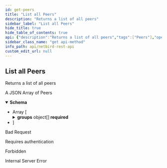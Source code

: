 ```yaml
---
id: get-peers
title: "List all Peers"
description: "Returns a list of all peers"
sidebar_label: "List all Peers"
hide_title: true
hide_table_of_contents: true
api: {"description":"Returns a list of all peers","tags":["Peers"],"operationId":"getPeers","security":[{"BearerAuth":[]},{"TokenAuth":[]}],"responses":{"200":{"description":"A JSON Array of Peers","content":{"application/json":{"schema":{"type":"array","items":{"allOf":[{"type":"object","properties":{"id":{"description":"Peer ID","type":"string"},"name":{"description":"Peer's hostname","type":"string"}},"required":["id","name"],"title":"PeerMinimum"},{"type":"object","properties":{"ip":{"description":"Peer's IP address","type":"string"},"connected":{"description":"Peer to Management connection status","type":"boolean"},"last_seen":{"description":"Last time peer connected to Netbird's management service","type":"string","format":"date-time"},"os":{"description":"Peer's operating system and version","type":"string"},"version":{"description":"Peer's daemon or cli version","type":"string"},"groups":{"description":"Groups that the peer belongs to","type":"array","items":{"type":"object","properties":{"id":{"description":"Group ID","type":"string"},"name":{"description":"Group Name identifier","type":"string"},"peers_count":{"description":"Count of peers associated to the group","type":"integer"}},"required":["id","name","peers_count"],"title":"GroupMinimum"}},"ssh_enabled":{"description":"Indicates whether SSH server is enabled on this peer","type":"boolean"},"user_id":{"description":"User ID of the user that enrolled this peer","type":"string"},"hostname":{"description":"Hostname of the machine","type":"string"},"ui_version":{"description":"Peer's desktop UI version","type":"string"},"dns_label":{"description":"Peer's DNS label is the parsed peer name for domain resolution. It is used to form an FQDN by appending the account's domain to the peer label. e.g. peer-dns-label.netbird.cloud","type":"string"},"login_expiration_enabled":{"description":"Indicates whether peer login expiration has been enabled or not","type":"boolean"},"login_expired":{"description":"Indicates whether peer's login expired or not","type":"boolean"},"last_login":{"description":"Last time this peer performed log in (authentication). E.g., user authenticated.","type":"string","format":"date-time"}},"required":["ip","connected","last_seen","os","version","groups","ssh_enabled","hostname","dns_label","login_expiration_enabled","login_expired","last_login"]}],"title":"Peer"}}}}},"400":{"description":"Bad Request","content":{}},"401":{"description":"Requires authentication","content":{}},"403":{"description":"Forbidden","content":{}},"500":{"description":"Internal Server Error","content":{}}},"method":"get","path":"/api/peers","servers":[{"url":"https://netbird.io","description":"Default server"}],"securitySchemes":{"BearerAuth":{"type":"http","scheme":"bearer","bearerFormat":"JWT"},"TokenAuth":{"type":"apiKey","in":"header","name":"Authorization","description":"Prefix the value with \\\"Token\\\" to indicate the custom authorization type"}},"info":{"title":"NetBird REST API","description":"API to manipulate groups, rules, policies and retrieve information about peers and users","version":"0.0.1"},"postman":{"name":"List all Peers","description":{"content":"Returns a list of all peers","type":"text/plain"},"url":{"path":["api","peers"],"host":["{{baseUrl}}"],"query":[],"variable":[]},"header":[{"key":"Accept","value":"application/json"}],"method":"GET","auth":{"type":"bearer","bearer":[{"type":"any","value":"<Bearer Token>","key":"token"}]}}}
sidebar_class_name: "get api-method"
info_path: api/netbird-rest-api
custom_edit_url: null
---
```



## List all Peers



Returns a list of all peers

<div><ApiTabs><TabItem label={"200"} value={"200"}><div>

A JSON Array of Peers

</div><div><MimeTabs schemaType={"response"}><TabItem label={"application/json"} value={"application/json"}><SchemaTabs><TabItem label={"Schema"} value={"Schema"}><details style={{}} data-collapsed={false} open={true}><summary style={{"textAlign":"left"}}><strong>Schema</strong></summary><div style={{"textAlign":"left","marginLeft":"1rem"}}></div><ul style={{"marginLeft":"1rem"}}><li><div style={{"fontSize":"var(--ifm-code-font-size)","opacity":"0.6","marginLeft":"-.5rem","paddingBottom":".5rem"}}>Array [</div></li><SchemaItem collapsible={false} name={"id"} required={true} schemaName={"string"} qualifierMessage={undefined} schema={{"description":"Peer ID","type":"string"}}></SchemaItem><SchemaItem collapsible={false} name={"name"} required={true} schemaName={"string"} qualifierMessage={undefined} schema={{"description":"Peer's hostname","type":"string"}}></SchemaItem><SchemaItem collapsible={false} name={"ip"} required={true} schemaName={"string"} qualifierMessage={undefined} schema={{"description":"Peer's IP address","type":"string"}}></SchemaItem><SchemaItem collapsible={false} name={"connected"} required={true} schemaName={"boolean"} qualifierMessage={undefined} schema={{"description":"Peer to Management connection status","type":"boolean"}}></SchemaItem><SchemaItem collapsible={false} name={"last_seen"} required={true} schemaName={"date-time"} qualifierMessage={undefined} schema={{"description":"Last time peer connected to Netbird's management service","type":"string","format":"date-time"}}></SchemaItem><SchemaItem collapsible={false} name={"os"} required={true} schemaName={"string"} qualifierMessage={undefined} schema={{"description":"Peer's operating system and version","type":"string"}}></SchemaItem><SchemaItem collapsible={false} name={"version"} required={true} schemaName={"string"} qualifierMessage={undefined} schema={{"description":"Peer's daemon or cli version","type":"string"}}></SchemaItem><SchemaItem collapsible={true} className={"schemaItem"}><details style={{}}><summary style={{}}><strong>groups</strong><span style={{"opacity":"0.6"}}> object[]</span><strong style={{"fontSize":"var(--ifm-code-font-size)","color":"var(--openapi-required)"}}> required</strong></summary><div style={{"marginLeft":"1rem"}}><div style={{"marginTop":".5rem","marginBottom":".5rem"}}>

Groups that the peer belongs to

</div><li><div style={{"fontSize":"var(--ifm-code-font-size)","opacity":"0.6","marginLeft":"-.5rem","paddingBottom":".5rem"}}>Array [</div></li><SchemaItem collapsible={false} name={"id"} required={true} schemaName={"string"} qualifierMessage={undefined} schema={{"description":"Group ID","type":"string"}}></SchemaItem><SchemaItem collapsible={false} name={"name"} required={true} schemaName={"string"} qualifierMessage={undefined} schema={{"description":"Group Name identifier","type":"string"}}></SchemaItem><SchemaItem collapsible={false} name={"peers_count"} required={true} schemaName={"integer"} qualifierMessage={undefined} schema={{"description":"Count of peers associated to the group","type":"integer"}}></SchemaItem><li><div style={{"fontSize":"var(--ifm-code-font-size)","opacity":"0.6","marginLeft":"-.5rem"}}>]</div></li></div></details></SchemaItem><SchemaItem collapsible={false} name={"ssh_enabled"} required={true} schemaName={"boolean"} qualifierMessage={undefined} schema={{"description":"Indicates whether SSH server is enabled on this peer","type":"boolean"}}></SchemaItem><SchemaItem collapsible={false} name={"user_id"} required={false} schemaName={"string"} qualifierMessage={undefined} schema={{"description":"User ID of the user that enrolled this peer","type":"string"}}></SchemaItem><SchemaItem collapsible={false} name={"hostname"} required={true} schemaName={"string"} qualifierMessage={undefined} schema={{"description":"Hostname of the machine","type":"string"}}></SchemaItem><SchemaItem collapsible={false} name={"ui_version"} required={false} schemaName={"string"} qualifierMessage={undefined} schema={{"description":"Peer's desktop UI version","type":"string"}}></SchemaItem><SchemaItem collapsible={false} name={"dns_label"} required={true} schemaName={"string"} qualifierMessage={undefined} schema={{"description":"Peer's DNS label is the parsed peer name for domain resolution. It is used to form an FQDN by appending the account's domain to the peer label. e.g. peer-dns-label.netbird.cloud","type":"string"}}></SchemaItem><SchemaItem collapsible={false} name={"login_expiration_enabled"} required={true} schemaName={"boolean"} qualifierMessage={undefined} schema={{"description":"Indicates whether peer login expiration has been enabled or not","type":"boolean"}}></SchemaItem><SchemaItem collapsible={false} name={"login_expired"} required={true} schemaName={"boolean"} qualifierMessage={undefined} schema={{"description":"Indicates whether peer's login expired or not","type":"boolean"}}></SchemaItem><SchemaItem collapsible={false} name={"last_login"} required={true} schemaName={"date-time"} qualifierMessage={undefined} schema={{"description":"Last time this peer performed log in (authentication). E.g., user authenticated.","type":"string","format":"date-time"}}></SchemaItem><li><div style={{"fontSize":"var(--ifm-code-font-size)","opacity":"0.6","marginLeft":"-.5rem"}}>]</div></li></ul></details></TabItem><TabItem label={"Example (from schema)"} value={"Example (from schema)"}><ResponseSamples responseExample={"[\n  {\n    \"id\": \"string\",\n    \"name\": \"string\",\n    \"ip\": \"string\",\n    \"connected\": true,\n    \"last_seen\": \"2023-04-26T12:12:56.623Z\",\n    \"os\": \"string\",\n    \"version\": \"string\",\n    \"groups\": [\n      {\n        \"id\": \"string\",\n        \"name\": \"string\",\n        \"peers_count\": 0\n      }\n    ],\n    \"ssh_enabled\": true,\n    \"user_id\": \"string\",\n    \"hostname\": \"string\",\n    \"ui_version\": \"string\",\n    \"dns_label\": \"string\",\n    \"login_expiration_enabled\": true,\n    \"login_expired\": true,\n    \"last_login\": \"2023-04-26T12:12:56.623Z\"\n  }\n]"} language={"json"}></ResponseSamples></TabItem></SchemaTabs></TabItem></MimeTabs></div></TabItem><TabItem label={"400"} value={"400"}><div>

Bad Request

</div><div></div></TabItem><TabItem label={"401"} value={"401"}><div>

Requires authentication

</div><div></div></TabItem><TabItem label={"403"} value={"403"}><div>

Forbidden

</div><div></div></TabItem><TabItem label={"500"} value={"500"}><div>

Internal Server Error

</div><div></div></TabItem></ApiTabs></div>
      